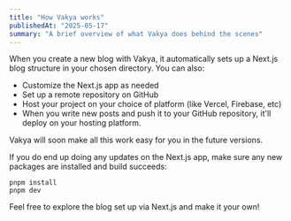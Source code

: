 ```yaml
---
title: "How Vakya works"
publishedAt: "2025-05-17"
summary: "A brief overview of what Vakya does behind the scenes"
---
```


When you create a new blog with Vakya, it automatically sets up a Next.js blog structure in your chosen directory. You can also:

- Customize the Next.js app as needed
- Set up a remote repository on GitHub 
- Host your project on your choice of platform (like Vercel, Firebase, etc)
- When you write new posts and push it to your GitHub repository, it'll deploy on your hosting platform.

Vakya will soon make all this work easy for you in the future versions.

If you do end up doing any updates on the Next.js app, make sure any new packages are installed and build succeeds:
```
pnpm install
pnpm dev
```

Feel free to explore the blog set up via Next.js and make it your own!